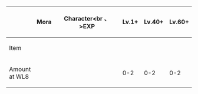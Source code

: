 {{sandbox}}
{| class="fandom-table"
!
!Mora
!Character<br 、>EXP
!Lv.1+
!Lv.40+
!Lv.60+
|-
|Item
|{{Card|Mora|≤200}}
|{{Card|Character EXP}}
|{{Card|Firm Arrowhead|caption=Firm Arrowhead}}
|{{Card|Sharp Arrowhead|caption=Sharp Arrowhead}}
|{{Card|Weathered Arrowhead|caption=Weathered Arrowhead}}
|-
|Amount<br />at WL8
|
|
|0-2
|0-2
|0-2
|}